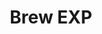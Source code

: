 ---
title: 'Brew EXP'
description: 'Discover our free API that seamlessly integrates skill systems into both RSG and VORP, unifying them within a single script.'
---